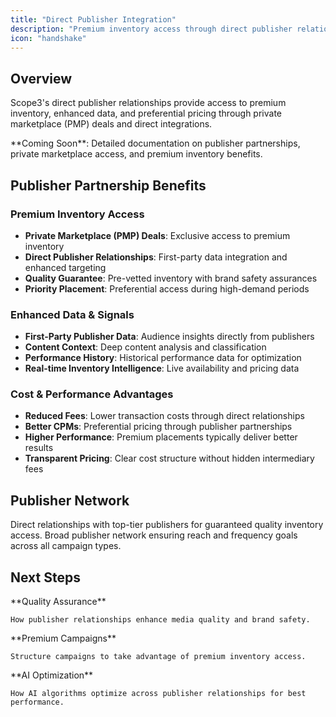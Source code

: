 ```yaml
---
title: "Direct Publisher Integration"
description: "Premium inventory access through direct publisher relationships and private marketplace deals"
icon: "handshake"
---
```


## Overview

Scope3's direct publisher relationships provide access to premium inventory, enhanced data, and preferential pricing through private marketplace (PMP) deals and direct integrations.

<Info>
**Coming Soon**: Detailed documentation on publisher partnerships, private marketplace access, and premium inventory benefits.
</Info>

## Publisher Partnership Benefits

### Premium Inventory Access
- **Private Marketplace (PMP) Deals**: Exclusive access to premium inventory
- **Direct Publisher Relationships**: First-party data integration and enhanced targeting
- **Quality Guarantee**: Pre-vetted inventory with brand safety assurances
- **Priority Placement**: Preferential access during high-demand periods

### Enhanced Data & Signals
- **First-Party Publisher Data**: Audience insights directly from publishers
- **Content Context**: Deep content analysis and classification
- **Performance History**: Historical performance data for optimization
- **Real-time Inventory Intelligence**: Live availability and pricing data

### Cost & Performance Advantages
- **Reduced Fees**: Lower transaction costs through direct relationships
- **Better CPMs**: Preferential pricing through publisher partnerships
- **Higher Performance**: Premium placements typically deliver better results
- **Transparent Pricing**: Clear cost structure without hidden intermediary fees

## Publisher Network

<CardGroup cols={2}>
  <Card title="Premium Publishers" icon="star">
    Direct relationships with top-tier publishers for guaranteed quality inventory access.
  </Card>
  
  <Card title="Scaled Distribution" icon="network-wired">
    Broad publisher network ensuring reach and frequency goals across all campaign types.
  </Card>
</CardGroup>

## Next Steps

<CardGroup cols={3}>
  <Card title="Media Quality" href="/mintlify/features/media-quality" icon="shield-check">
    **Quality Assurance**
    
    How publisher relationships enhance media quality and brand safety.
  </Card>
  
  <Card title="Campaign Strategy" href="/mintlify/object-guides/campaign" icon="bullseye-arrow">
    **Premium Campaigns**
    
    Structure campaigns to take advantage of premium inventory access.
  </Card>
  
  <Card title="Scope3 Algorithms" href="/mintlify/optimization/scope3-algorithms" icon="brain">
    **AI Optimization**
    
    How AI algorithms optimize across publisher relationships for best performance.
  </Card>
</CardGroup>